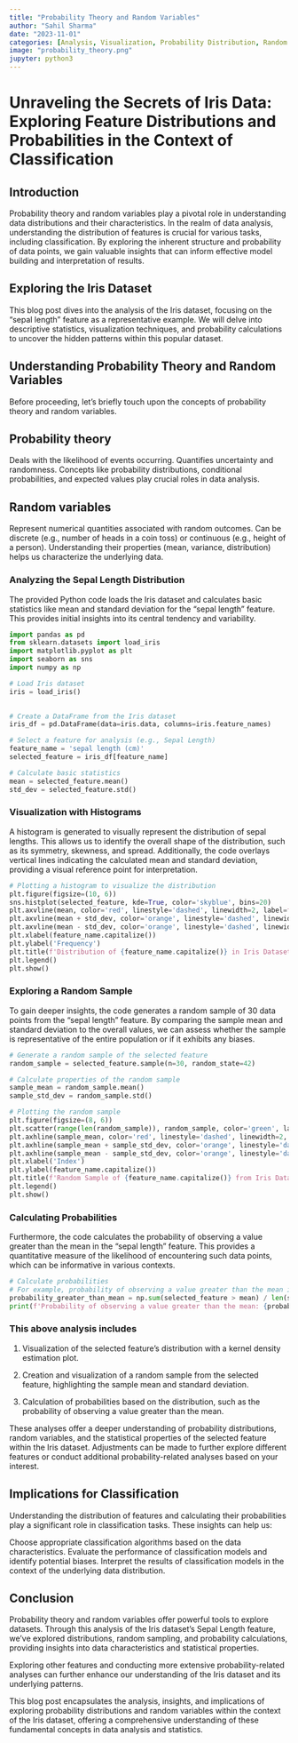 ```yaml
---
title: "Probability Theory and Random Variables"
author: "Sahil Sharma"
date: "2023-11-01"
categories: [Analysis, Visualization, Probability Distribution, Random Variables]
image: "probability_theory.png"
jupyter: python3
---
```


# Unraveling the Secrets of Iris Data: Exploring Feature Distributions and Probabilities in the Context of Classification

## Introduction

Probability theory and random variables play a pivotal role in understanding data distributions and their characteristics. In the realm of data analysis, understanding the distribution of features is crucial for various tasks, including classification. By exploring the inherent structure and probability of data points, we gain valuable insights that can inform effective model building and interpretation of results.

## Exploring the Iris Dataset

This blog post dives into the analysis of the Iris dataset, focusing on the "sepal length" feature as a representative example. We will delve into descriptive statistics, visualization techniques, and probability calculations to uncover the hidden patterns within this popular dataset.

## Understanding Probability Theory and Random Variables

Before proceeding, let's briefly touch upon the concepts of probability theory and random variables.

## Probability theory

Deals with the likelihood of events occurring.
Quantifies uncertainty and randomness.
Concepts like probability distributions, conditional probabilities, and expected values play crucial roles in data analysis.
 
## Random variables

Represent numerical quantities associated with random outcomes.
Can be discrete (e.g., number of heads in a coin toss) or continuous (e.g., height of a person).
Understanding their properties (mean, variance, distribution) helps us characterize the underlying data.

### Analyzing the Sepal Length Distribution

The provided Python code loads the Iris dataset and calculates basic statistics like mean and standard deviation for the "sepal length" feature. This provides initial insights into its central tendency and variability.

```python
import pandas as pd
from sklearn.datasets import load_iris
import matplotlib.pyplot as plt
import seaborn as sns
import numpy as np

# Load Iris dataset
iris = load_iris()
 

# Create a DataFrame from the Iris dataset
iris_df = pd.DataFrame(data=iris.data, columns=iris.feature_names)

# Select a feature for analysis (e.g., Sepal Length)
feature_name = 'sepal length (cm)'
selected_feature = iris_df[feature_name]

# Calculate basic statistics
mean = selected_feature.mean()
std_dev = selected_feature.std()
```

### Visualization with Histograms

A histogram is generated to visually represent the distribution of sepal lengths. This allows us to identify the overall shape of the distribution, such as its symmetry, skewness, and spread. Additionally, the code overlays vertical lines indicating the calculated mean and standard deviation, providing a visual reference point for interpretation.

```python
# Plotting a histogram to visualize the distribution
plt.figure(figsize=(10, 6))
sns.histplot(selected_feature, kde=True, color='skyblue', bins=20)
plt.axvline(mean, color='red', linestyle='dashed', linewidth=2, label=f'Mean: {mean:.2f}')
plt.axvline(mean + std_dev, color='orange', linestyle='dashed', linewidth=2, label=f'Standard Deviation: {std_dev:.2f}')
plt.axvline(mean - std_dev, color='orange', linestyle='dashed', linewidth=2)
plt.xlabel(feature_name.capitalize())
plt.ylabel('Frequency')
plt.title(f'Distribution of {feature_name.capitalize()} in Iris Dataset')
plt.legend()
plt.show()
```

### Exploring a Random Sample

To gain deeper insights, the code generates a random sample of 30 data points from the "sepal length" feature. By comparing the sample mean and standard deviation to the overall values, we can assess whether the sample is representative of the entire population or if it exhibits any biases.

```python
# Generate a random sample of the selected feature
random_sample = selected_feature.sample(n=30, random_state=42)

# Calculate properties of the random sample
sample_mean = random_sample.mean()
sample_std_dev = random_sample.std()

# Plotting the random sample
plt.figure(figsize=(8, 6))
plt.scatter(range(len(random_sample)), random_sample, color='green', label='Random Sample', alpha=0.7)
plt.axhline(sample_mean, color='red', linestyle='dashed', linewidth=2, label=f'Sample Mean: {sample_mean:.2f}')
plt.axhline(sample_mean + sample_std_dev, color='orange', linestyle='dashed', linewidth=2, label=f'Sample Std Dev: {sample_std_dev:.2f}')
plt.axhline(sample_mean - sample_std_dev, color='orange', linestyle='dashed', linewidth=2)
plt.xlabel('Index')
plt.ylabel(feature_name.capitalize())
plt.title(f'Random Sample of {feature_name.capitalize()} from Iris Dataset')
plt.legend()
plt.show()
```

### Calculating Probabilities

Furthermore, the code calculates the probability of observing a value greater than the mean in the "sepal length" feature. This provides a quantitative measure of the likelihood of encountering such data points, which can be informative in various contexts.

```python
# Calculate probabilities
# For example, probability of observing a value greater than the mean in the selected feature
probability_greater_than_mean = np.sum(selected_feature > mean) / len(selected_feature)
print(f'Probability of observing a value greater than the mean: {probability_greater_than_mean:.2f}')

```



### This above analysis includes

1. Visualization of the selected feature's distribution with a kernel density estimation plot.

2. Creation and visualization of a random sample from the selected feature, highlighting the sample mean and standard deviation.

3. Calculation of probabilities based on the distribution, such as the probability of observing a value greater than the mean.

These analyses offer a deeper understanding of probability distributions, random variables, and the statistical properties of the selected feature within the Iris dataset. Adjustments can be made to further explore different features or conduct additional probability-related analyses based on your interest.

## Implications for Classification

Understanding the distribution of features and calculating their probabilities play a significant role in classification tasks. These insights can help us:

Choose appropriate classification algorithms based on the data characteristics.
Evaluate the performance of classification models and identify potential biases.
Interpret the results of classification models in the context of the underlying data distribution.

## Conclusion

Probability theory and random variables offer powerful tools to explore datasets. Through this analysis of the Iris dataset's Sepal Length feature, we've explored distributions, random sampling, and probability calculations, providing insights into data characteristics and statistical properties.

Exploring other features and conducting more extensive probability-related analyses can further enhance our understanding of the Iris dataset and its underlying patterns.

This blog post encapsulates the analysis, insights, and implications of exploring probability distributions and random variables within the context of the Iris dataset, offering a comprehensive understanding of these fundamental concepts in data analysis and statistics.